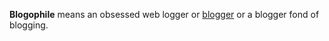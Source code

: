 '''Blogophile''' means an obsessed web logger or [[blogger]] or a blogger fond of blogging.

{{stub}}
